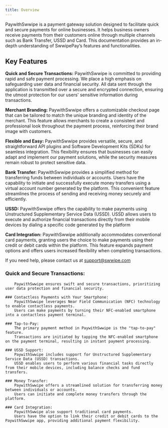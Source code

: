 ```yaml
---
title: Overview
---
```



PaywithSwwipe is a payment gateway solution designed to facilitate quick and secure payments for online businesses. It helps business owners receive payments from their customers online through multiple channels such as Bank Transfer, USSD and Card. This documentation provides an in-depth 
understanding of SwwipePay’s features and functionalities.

## Key Features

**Quick and Secure Transactions:**
PaywithSwwipe is committed to providing rapid and safe payment processing. We place a high emphasis on safeguarding
 user data and financial security. All data sent through the application is transmitted over a secure and encrypted connection, ensuring the utmost protection for our users' sensitive information during transactions.

 **Merchant Branding:**
PaywithSwwipe offers a customizable checkout page that can be tailored to match the unique branding and identity of the merchant. This feature allows merchants to create a consistent and professional look throughout the payment process, reinforcing their brand image with customers.

**Flexible and Easy:**
PaywithSwwipe provides versatile, secure, and straightforward API plugins and Software Development Kits (SDKs) for seamless integration. This flexibility ensures that businesses can easily adapt and implement our payment solutions, while the security measures remain robust to protect sensitive data.


**Bank Transfer:**
PaywithSwwipe provides a simplified method for transferring funds between individuals or accounts. Users have the capability to initiate and successfully execute money transfers using a virtual account number generated by the platform. This convenient feature streamlines the process of sending and receiving money securely and efficiently.

**USSD:**
PaywithSwwipe offers the capability to make payments using Unstructured Supplementary Service Data (USSD). USSD allows users to execute and authorize financial transactions directly from their mobile devices by dialing a specific code generated by the platform

**Card Integration:**
PaywithSwwipe additionally accommodates conventional card payments, granting users the choice to make payments using their credit or debit cards within the platform. This feature expands payment options and offers users increased flexibility when completing transactions.


If you need help, please contact us at [support@swwipe.com](support@swwipe.com)



   ### Quick and Secure Transactions:
        PaywithSwwipe ensures swift and secure transactions, prioritizing user data protection and financial security.

    ### Contactless Payments with Your Smartphone:
        PaywithSwwipe leverages Near Field Communication (NFC) technology to enable contactless payments.
        Users can make payments by turning their NFC-enabled smartphone into a contactless payment terminal.

    ### Tap-to-Pay:
        The primary payment method in PaywithSwwipe is the "tap-to-pay" feature.
        Transactions are initiated by tapping the NFC-enabled smartphone on the payment terminal, resulting in instant payment processing.

    ### USSD Support:
        PaywithSwwipe includes support for Unstructured Supplementary Service Data (USSD) transactions.
        USSD enables users to perform various financial tasks directly from their mobile devices, including balance checks and fund transfers.

    ### Money Transfer:
        PaywithSwwipe offers a streamlined solution for transferring money between individuals or accounts.
        Users can initiate and complete money transfers through the platform.

    ### Card Integration:
        PaywithSwwipe also support traditional card payments.
        Users have the option to link their credit or debit cards to the PaywithSwwipe app, providing additional payment flexibility.

